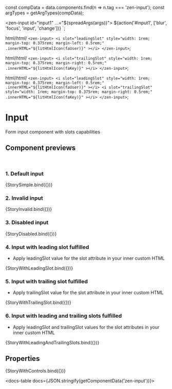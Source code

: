 
const compData = data.components.find(n => n.tag === 'zen-input');
const argTypes = getArgTypes(compData);


<Meta title="Forms/Input" component="zen-input" argTypes={argTypes} />

  <zen-input id="input1" ...="${spreadArgs(args)}"></zen-input>
  ${action('#input1', ['blur', 'focus', 'input', 'change'])}
`;




  html/*html*/ `
    <zen-input>
      <i
        slot="leadingSlot"
        style="width: 1rem; margin-top: 0.375rem; margin-left: 0.5rem;"
        .innerHTML="${litHtmlIcon(faUser)}"
      ></i>
    </zen-input>
  `;

  html/*html*/ `
    <zen-input>
      <i
        slot="trailingSlot"
        style="width: 1rem; margin-top: 0.375rem; margin-right: 0.5rem;"
        .innerHTML="${litHtmlIcon(faKey)}"
      ></i>
    </zen-input>
  `;

  html/*html*/ `
    <zen-input>
      <i
        slot="leadingSlot"
        style="width: 1rem; margin-top: 0.375rem; margin-left: 0.5rem;"
        .innerHTML="${litHtmlIcon(faUser)}"
      ></i>
      <i
        slot="trailingSlot"
        style="width: 1rem; margin-top: 0.375rem; margin-right: 0.5rem;"
        .innerHTML="${litHtmlIcon(faKey)}"
      ></i>
    </zen-input>
  `;

# Input

Form input component with slots capabilities

## Component previews

<br />

### 1. Default input

<Canvas>
  <Story name="StorySimple">{StorySimple.bind({})}</Story>
</Canvas>

### 2. Invalid input

<Canvas>
  <Story name="StoryInvalid">{StoryInvalid.bind({})}</Story>
</Canvas>

### 3. Disabled input

<Canvas>
  <Story name="StoryDisabled">{StoryDisabled.bind({})}</Story>
</Canvas>

### 4. Input with leading slot fulfilled

- Apply leadingSlot value for the slot attribute in your inner custom HTML

<Canvas>
  <Story name="StoryWithLeadingSlot">{StoryWithLeadingSlot.bind({})}</Story>
</Canvas>

### 5. Input with trailing slot fulfilled

- Apply trailingSlot value for the slot attribute in your inner custom HTML

<Canvas>
  <Story name="StoryWithTrailingSlot">{StoryWithTrailingSlot.bind({})}</Story>
</Canvas>

### 6. Input with leading and trailing slots fulfilled

- Apply leadingSlot and trailingSlot values for the slot attributes in your inner custom HTML

<Canvas>
  <Story name="StoryWithLeadingAndTrailingSlots">{StoryWithLeadingAndTrailingSlots.bind({})}</Story>
</Canvas>

## Properties

<Canvas>
  <Story
    name="default"
    args={{
      ...getDefaultArgs(argTypes),
    }}
  >
    {StoryWithControls.bind({})}
  </Story>
</Canvas>

<ArgsTable story="default" />

<docs-table docs={JSON.stringify(getComponentData('zen-input'))}></docs-table>
